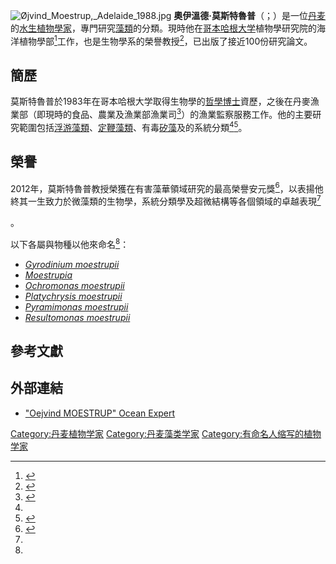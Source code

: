 [[File:Øjvind_Moestrup,_Adelaide_1988.jpg|thumb]]
'''奧伊溫德·莫斯特魯普'''（{{lang-da|Øjvind Moestrup}}；{{bd|1941年|12月15日|||catIdx=Moestrup,Øjvind}}）是一位[[丹麦|丹麦]]的[[水生植物|水生]][[植物学|植物學家]]，專門研究[[藻類|藻類]]的分類。現時他在[[哥本哈根大学|哥本哈根大学]]植物學研究院的海洋植物學部<ref name=profile>{{cite web |url=http://www1.bio.ku.dk/english/staff/profile/?id=86567 |title=Øjvind Moestrup |publisher=[[哥本哈根大學|哥本哈根大學]]植物學研究院 |language=en |accessdate=2013-11-01 |deadurl=yes |archiveurl=https://web.archive.org/web/20131104053222/http://www1.bio.ku.dk/english/staff/profile/?id=86567 |archivedate=2013-11-04 }}</ref>工作，也是生物學系的榮譽教授<ref name="Lundholm">{{Cite journal |last1=Lundholm |first1=Nina |last2=Daugbjerg |first2=Niels |lastauthoramp=yes |year=2011 |title=A Tribute to Øjvind Moestrup in His 70th Year |url=https://archive.org/details/sim_phycologia_2011-09_50_5/page/n135 |journal=''[[Phycologia|Phycologia]]'' |volume=50 |pages=576–582 |doi=10.2216/0031-8884-50.6.576 |language=en }}</ref>，已出版了接近100份研究論文。

==簡歷==
莫斯特魯普於1983年在哥本哈根大学取得生物學的[[哲學博士|哲學博士]]資歷，之後在丹麥漁業部（即現時的食品、農業及漁業部漁業司<ref>{{cite news |url=http://kina.um.dk/zh-cn/about-us-cn/news-cn/newsdisplaypage.aspx?newsid=e3083433-53eb-445c-a78e-585c83b05406 |title=中国农业部出访丹麦 |publisher=[[丹麥在中國|丹麥在中國]]（隸屬丹麥外交部）新聞稿 |date=2013-07-01 |accessdate=2013-11-01 |language=zh-hans |archive-date=2013-11-03 |archive-url=https://web.archive.org/web/20131103132809/http://kina.um.dk/zh-cn/about-us-cn/news-cn/newsdisplaypage.aspx?newsid=e3083433-53eb-445c-a78e-585c83b05406 |dead-url=no }}</ref>）的漁業監察服務工作。他的主要研究範圍包括[[浮游植物|浮游藻類]]、[[定鞭藻門|定鞭藻類]]、有毒[[矽藻|矽藻]]及{{tsl|en|raphidophyte}}的系統分類<ref name=profile /><ref>{{Cite web |title=Oejvind Moestrup Ocean Expert |publisher=IODE Group of Experts on Marine Information Management (GE-MIM) |work=Directory of Marine and Freshwater Professionals |url=http://www.oceanexpert.net/viewMemberRecord.php?&memberID=1452 |dead-url=yes |archiveurl=https://web.archive.org/web/20120724234643/http://www.oceanexpert.net/viewMemberRecord.php?&memberID=1452 |archivedate=2012-07-24 |language=en |access-date=2013-11-01 }}</ref>。

==榮譽==
2012年，莫斯特魯普教授榮獲在有害藻華領域研究的最高榮譽安元獎<ref>{{Cite web|title=Anderson Lab Highlights|date=29 April 2010|publisher=Woods Hole Oceanographic Institution|url=http://www.whoi.edu/page.do?pid=16515|archiveurl=https://www.webcitation.org/6Sxyt5qNt?url=http://www.whoi.edu/page.do?pid=16515|archivedate=2014-09-30|url-status=no|access-date=2020-08-18}}</ref>，以表揚他終其一生致力於微藻類的生物學，系統分類學及超微結構等各個領域的卓越表現<ref name="ISSHA/HAB*">{{Cite web|title=HAB Trail Blazers: Øjvind Moestrup|publisher=International Society for the Study of Harmful Algae (ISSHA)|url=http://www.issha.org/Welcome-to-ISSHA/HAB-Trail-Blazers/OEjvind-Moestrup|archiveurl=https://www.webcitation.org/6Sxy5Pg09?url=http://www.issha.org/Welcome-to-ISSHA/HAB-Trail-Blazers/OEjvind-Moestrup|archivedate=2014-09-30|url-status=yes|access-date=2020-08-18}}</ref>。

以下各屬與物種以他來命名<ref name="ISSHA/HAB*" />：
* ''[[Gyrodinium_moestrupii|Gyrodinium moestrupii]]''
* ''[[Moestrupia|Moestrupia]]''
* ''[[Ochromonas_moestrupii|Ochromonas moestrupii]]''
* ''[[Platychrysis_moestrupii|Platychrysis moestrupii]]'' 
* ''[[Pyramimonas_moestrupii|Pyramimonas moestrupii]]''
* ''[[Resultomonas_moestrupii|Resultomonas moestrupii]]''

{{botanist|Moestrup|奧賈溫德·莫斯特魯普}}

==參考文獻==
{{Reflist}}

==外部連結==
* [https://web.archive.org/web/20120724234643/http://www.oceanexpert.net/viewMemberRecord.php?&memberID=1452 "Oejvind MOESTRUP" Ocean Expert]
{{Authority control}}

{{DEFAULTSORT:Moestrup, Ojvind}}
[[Category:丹麦植物学家|Category:丹麦植物学家]]
[[Category:丹麦藻类学家|Category:丹麦藻类学家]]
[[Category:有命名人缩写的植物学家|Category:有命名人缩写的植物学家]]